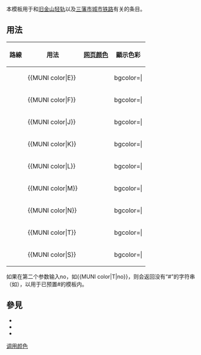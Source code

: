 <noinclude>{{template doc page viewed directly}}</noinclude>
本模板用于和[[旧金山轻轨]]以及[[三藩市城市铁路]]有关的条目。

== 用法 ==
{| class="wikitable"
|- 
! 路線 || 用法 || [[网页颜色]] || 顯示色彩
|- 
| {{MUNI legend|E}} || <nowiki>{{MUNI color|</nowiki>E<nowiki>}}</nowiki> || {{MUNI color|E}} || bgcolor={{MUNI color|E}}|
|- 
| {{MUNI legend|F}} || <nowiki>{{MUNI color|</nowiki>F<nowiki>}}</nowiki> || {{MUNI color|F}} || bgcolor={{MUNI color|F}}|
|- 
| {{MUNI legend|J}} || <nowiki>{{MUNI color|</nowiki>J<nowiki>}}</nowiki> || {{MUNI color|J}} || bgcolor={{MUNI color|J}}|
|- 
| {{MUNI legend|K}} || <nowiki>{{MUNI color|</nowiki>K<nowiki>}}</nowiki> || {{MUNI color|K}} || bgcolor={{MUNI color|K}}|
|- 
| {{MUNI legend|L}} || <nowiki>{{MUNI color|</nowiki>L<nowiki>}}</nowiki> || {{MUNI color|L}} || bgcolor={{MUNI color|L}}|
|- 
| {{MUNI legend|M}} || <nowiki>{{MUNI color|</nowiki>M<nowiki>}}</nowiki> || {{MUNI color|M}} || bgcolor={{MUNI color|M}}|
|- 
| {{MUNI legend|N}} || <nowiki>{{MUNI color|</nowiki>N<nowiki>}}</nowiki> || {{MUNI color|N}} || bgcolor={{MUNI color|N}}|
|- 
| {{MUNI legend|T}} || <nowiki>{{MUNI color|</nowiki>T<nowiki>}}</nowiki> || {{MUNI color|T}} || bgcolor={{MUNI color|T}}|
|- 
| {{MUNI legend|S}} || <nowiki>{{MUNI color|</nowiki>S<nowiki>}}</nowiki> || {{MUNI color|S}} || bgcolor={{MUNI color|S}}|
|}
如果在第二个参数输入no，如<nowiki>{{MUNI color|T|no}}</nowiki>，则会返回没有“#”的字符串（如{{MUNI color|T|no}}），以用于已预置#的模板内。

== 參見 ==
*{{tl|MUNI icon}}
*{{tl|MUNI legend}}
*{{tl|MUNI lines}}

<includeonly>
[[Category:美国铁路运输的颜色模板|{{PAGENAME}}]]
[[Category:舊金山輕軌模板|调用颜色]]
</includeonly>